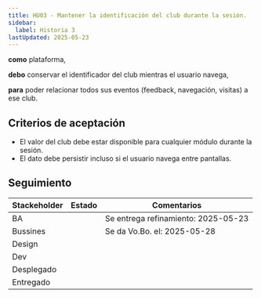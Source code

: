 ```yaml
---
title: HU03 - Mantener la identificación del club durante la sesión.
sidebar:
  label: Historia 3
lastUpdated: 2025-05-23
---
```


**como** plataforma,

**debo** conservar el identificador del club mientras el usuario navega,

**para** poder relacionar todos sus eventos (feedback, navegación, visitas) a ese club.

## Criterios de aceptación

  - El valor del club debe estar disponible para cualquier módulo durante la sesión.
  - El dato debe persistir incluso si el usuario navega entre pantallas.

## Seguimiento

| Stackeholder |                     Estado                    |             Comentarios             |
|--------------|-----------------------------------------------|------------------------------------ |
| BA           | <Badge text="Done" variant="success" />       | Se entrega refinamiento: 2025-05-23 |
| Bussines     | <Badge text="Done" variant="success" />       | Se da Vo.Bo. el: 2025-05-28         |
| Design       | <Badge text="N/A" variant="success" />        |                                     |
| Dev          | <Badge text="Pendiente" variant="caution" />  |                                     |
| Desplegado   | <Badge text="Pendiente" variant="caution" />  |                                     |
| Entregado    | <Badge text="Pendiente" variant="caution" />  |                                     |

